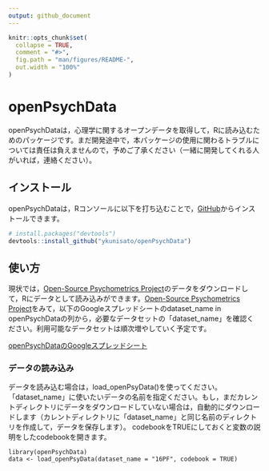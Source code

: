 ```yaml
---
output: github_document
---
```


<!-- README.md is generated from README.Rmd. Please edit that file -->

```r
knitr::opts_chunk$set(
  collapse = TRUE,
  comment = "#>",
  fig.path = "man/figures/README-",
  out.width = "100%"
)
```

# openPsychData

<!-- badges: start -->
<!-- badges: end -->

openPsychDataは，心理学に関するオープンデータを取得して，Rに読み込むためのパッケージです。まだ開発途中で，本パッケージの使用に関わるトラブルについては責任は負えませんので，予めご了承ください（一緒に開発してくれる人がいれば，連絡ください）。

## インストール

openPsychDataは，Rコンソールに以下を打ち込むことで，[GitHub](https://github.com)からインストールできます。

``` r
# install.packages("devtools")
devtools::install_github("ykunisato/openPsychData")
```
## 使い方

現状では，[Open-Source Psychometrics Project](https://openpsychometrics.org/_rawdata/)のデータをダウンロードして，Rにデータとして読み込みができます。[Open-Source Psychometrics Project](https://openpsychometrics.org/_rawdata/)をみて，以下のGoogleスプレッドシートのdataset_name in openPsychDataの列から，必要なデータセットの「dataset_name」を確認ください。利用可能なデータセットは順次増やしていく予定です。

[openPsychDataのGoogleスプレッドシート](https://docs.google.com/spreadsheets/d/1FHiqq7q5iItaU8KfYZTo_8bKhUGM_yGwMiklx8GiMXI/edit?usp=sharing)


### データの読み込み

データを読み込む場合は，load_openPsyData()を使ってください。「dataset_name」に使いたいデータの名前を指定ください。もし，まだカレントディレクトリにデータをダウンロードしていない場合は，自動的にダウンロードします（カレントディレクトリに「dataset_name」と同じ名前のディレクトリを作成して，データを保存します）。
codebookをTRUEにしておくと変数の説明をしたcodebookを開きます。

``` 
library(openPsychData)
data <- load_openPsyData(dataset_name = "16PF", codebook = TRUE)
```
